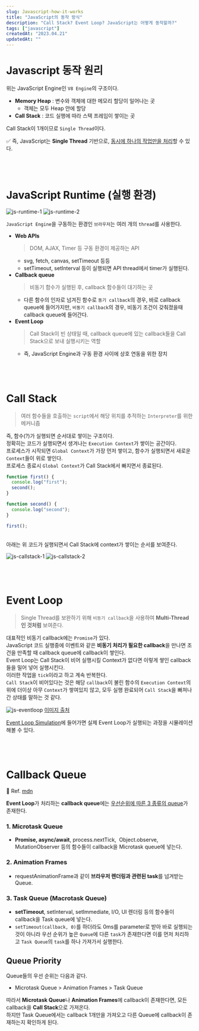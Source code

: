 ```yaml
---
slug: Javascript-how-it-works
title: "JavaScript의 동작 방식"
description: "Call Stack? Event Loop? JavaScript는 어떻게 동작할까?"
tags: ["javascript"]
createdAt: "2023.04.21"
updatedAt: ""
---
```


# Javascript 동작 원리

위는 JavaScript Engine인 `V8 Engine`의 구조이다.

- **Memory Heap** : 변수와 객체에 대한 메모리 할당이 일어나는 곳
  - 객체는 모두 Heap 안에 할당
- **Call Stack** : 코드 실행에 따라 스택 프레임이 쌓이는 곳

Call Stack이 1개이므로 `Single Thread`이다.<br/>

✅ 즉, JavaScript는 **Single Thread** 기반으로, <u>동시에 하나의 작업만을 처리</u>할 수 있다.

## <br/>

# JavaScript Runtime (실행 환경)

![js-runtime-1](/contents/javascript/Javascript-how-it-works/1.png)
![js-runtime-2](/contents/javascript/Javascript-how-it-works/2.png)

`JavaScript Engine`을 구동하는 환경인 `브라우저`는 여러 개의 `thread`를 사용한다.

- **Web APIs**
  > DOM, AJAX, Timer 등 구동 환경이 제공하는 API
  - svg, fetch, canvas, setTimeout 등등
  - setTimeout, setInterval 등이 실행되면 API thread에서 timer가 실행된다.
- **Callback queue**
  > 비동기 함수가 실행된 후, callback 함수들이 대기하는 곳
  - 다른 함수의 인자로 넘겨진 함수로 `동기 callback`의 경우, 바로 callback queue에 들어가지만, `비동기 callback`의 경우, 비동기 조건이 갖춰졌을때 callback queue에 들어간다.
- **Event Loop**
  > Call Stack이 빈 상태일 때, callback queue에 있는 callback들을 Call Stack으로 보내 실행시키는 역할
  - 즉, JavaScript Engine과 구동 환경 사이에 상호 연동을 위한 장치

## <br/>

# Call Stack

> 여러 함수들을 호출하는 `script`에서 해당 위치를 추적하는 `Interpreter`를 위한 메커니즘

즉, 함수(?)가 실행되면 순서대로 쌓이는 구조이다.<br/>
정확히는 코드가 실행되면서 생겨나는 `Execution Context`가 쌓이는 공간이다.<br/>
프로세스가 시작되면 `Global Context`가 가장 먼저 쌓이고, 함수가 실행되면서 새로운 `Context`들이 위로 쌓인다.<br/>
프로세스 종료시 `Global Context`가 Call Stack에서 빠지면서 종료된다.<br/>

```jsx showLineNumbers
function first() {
  console.log("first");
  second();
}

function second() {
  console.log("second");
}

first();
```

<br />
아래는 위 코드가 실행되면서 Call Stack에 context가 쌓이는 순서를 보여준다.

![js-callstack-1](/contents/javascript/Javascript-how-it-works/3.png)
![js-callstack-2](/contents/javascript/Javascript-how-it-works/4.png)

## <br/>

# Event Loop

> Single Thread를 보완하기 위해 `비동기 callback`을 사용하여 **Multi-Thread인 것처럼** 보여준다.

대표적인 비동기 callback에는 `Promise`가 있다.<br/>
JavaScript 코드 실행중에 이벤트와 같은 **비동기 처리가 필요한 callback**을 만나면 조건을 만족할 때 callback queue에 callback이 쌓인다.<br/>
Event Loop는 Call Stack이 비어 실행시킬 Context가 없다면 이렇게 쌓인 callback들을 밀어 넣어 실행시킨다.<br/>
이러한 작업을 `tick`이라고 하고 계속 반복한다.<br/>
`Call Stack`이 비어있다는 것은 해당 `callback`이 불린 함수의 `Execution Context`의 위에 더이상 아무 `Context`가 쌓여있지 않고, 모두 실행 완료되어 `Call Stack`을 빠져나간 상태를 말하는 것 같다.

![js-eventloop](/contents/javascript/Javascript-how-it-works/5.png)
[이미지 출처](https://iamsjy17.github.io/javascript/2019/07/20/how-to-works-js.html)

[Event Loop Simulation](http://latentflip.com/loupe/?code=JC5vbignYnV0dG9uJywgJ2NsaWNrJywgZnVuY3Rpb24gb25DbGljaygpIHsKICAgIHNldFRpbWVvdXQoZnVuY3Rpb24gdGltZXIoKSB7CiAgICAgICAgY29uc29sZS5sb2coJ1lvdSBjbGlja2VkIHRoZSBidXR0b24hJyk7ICAgIAogICAgfSwgMjAwMCk7Cn0pOwoKY29uc29sZS5sb2coIkhpISIpOwoKc2V0VGltZW91dChmdW5jdGlvbiB0aW1lb3V0KCkgewogICAgY29uc29sZS5sb2coIkNsaWNrIHRoZSBidXR0b24hIik7Cn0sIDUwMDApOwoKY29uc29sZS5sb2coIldlbGNvbWUgdG8gbG91cGUuIik7!!!PGJ1dHRvbj5DbGljayBtZSE8L2J1dHRvbj4%3D)에 들어가면 실제 Event Loop가 실행되는 과정을 시뮬레이션해볼 수 있다.

## <br/>

# Callback Queue

📌 Ref. [mdn](https://ko.javascript.info/event-loop)

**Event Loop**가 처리하는 **callback queue**에는 <u>우선순위에 따른 3 종류의 queue</u>가 존재한다.

### 1. Microtask Queue

- **Promise, async/await**, process.nextTick,  Object.observe, MutationObserver 등의 함수들이 callback을 Microtask queue에 넣는다.

### 2. Animation Frames

- requestAnimationFrame과 같이 **브라우저 렌더링과 관련된 task**를 넘겨받는 Queue.

### 3. Task Queue (Macrotask Queue)

- **setTimeout**, setInterval, setImmediate, I/O, UI 렌더링 등의 함수들이 callback을 Task queue에 넣는다.
- `setTimeout(callback, 0)`를 하더라도 0ms를 parameter로 받아 바로 실행되는 것이 아니라 우선 순위가 높은 `Queue`에 다른 `task`가 존재한다면 이를 먼저 처리하고 `Task Queue`의 `task`를 하나 가져가서 실행한다.

## Queue Priority

Queue들의 우선 순위는 다음과 같다.

- Microtask Queue > Animation Frames > Task Queue

따라서 **Microtask Queue**나 **Animation Frames**에 callback이 존재한다면, 모든 callback을 **Call Stack**으로 가져온다.<br/>
하지만 Task Queue에서는 callback 1개만을 가져오고 다른 Queue에 callback이 존재하는지 확인하게 된다.
